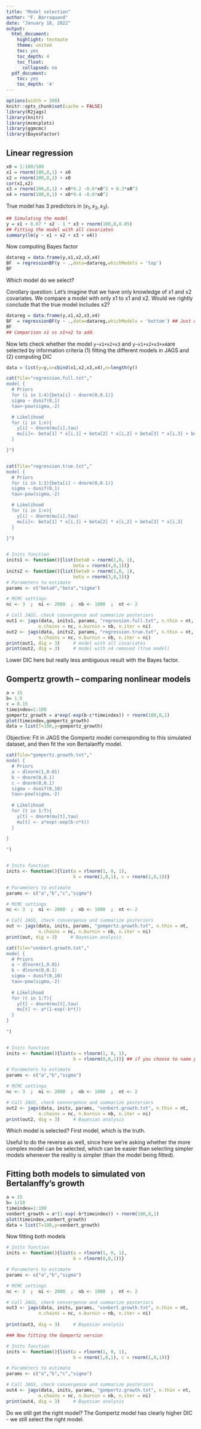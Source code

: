 ```yaml
---
title: "Model selection"
author: "F. Barraquand"
date: "January 18, 2022"
output:
  html_document:
    highlight: textmate
    theme: united
    toc: yes
    toc_depth: 4
    toc_float:
      collapsed: no
  pdf_document:
    toc: yes
    toc_depth: '4'
---
```

  
```r
options(width = 300)
knitr::opts_chunk$set(cache = FALSE) 
library(R2jags)
library(knitr)
library(mcmcplots)
library(ggmcmc)
library(BayesFactor)
```

## Linear regression

```r
x0 = 1:100/100
x1 = rnorm(100,0,1) + x0
x2 = rnorm(100,0,1) + x0
cor(x1,x2)
x3 = rnorm(100,0,1) + x0*0.2 -0.6*x0^2 + 0.3*x0^3
x4 = rnorm(100,0,1) + x0*0.4 -0.6*x0^2
```

True model has 3 predictors in $(x_1, x_2, x_3)$. 

```r
## Simulating the model
y = x1 + 0.07 * x2 - 1 * x3 + rnorm(100,0,0.05)
## Fitting the model with all covariates
summary(lm(y ~ x1 + x2 + x3 + x4))
```

Now computing Bayes factor

```r
datareg = data.frame(y,x1,x2,x3,x4)
BF  = regressionBF(y ~ .,data=datareg,whichModels = 'top')
BF
```

Which model do we select? 

Corollary question: Let's imagine that we have only knowledge of x1 and x2 covariates. We compare a model with only x1 to x1 and x2. Would we rightly conclude that the true model includes x2?  

```r
datareg = data.frame(y,x1,x2,x3,x4)
BF  = regressionBF(y ~ .,data=datareg,whichModels = 'bottom') ## Just one covariate added w.r.t. constant
BF
## Comparison x1 vs x1+x2 to add. 

```


Now lets check whether the model ``y~x1+x2+x3`` and ``y~x1+x2+x3+x4``are selected by information criteria (1) fitting the different models in JAGS and (2) computing DIC

```r

data = list(y=y,x=cbind(x1,x2,x3,x4),n=length(y))

cat(file="regression.full.txt","
model {
  # Priors
  for (i in 1:4){beta[i] ~ dnorm(0,0.1)}
  sigma ~ dunif(0,1)
  tau<-pow(sigma,-2)

  # Likelihood
  for (i in 1:n){
    y[i] ~ dnorm(mu[i],tau)
    mu[i]<- beta[1] * x[i,1] + beta[2] * x[i,2] + beta[3] * x[i,3] + beta[4] * x[i,4]
  }

}")


cat(file="regression.true.txt","
model {
  # Priors
  for (i in 1:3){beta[i] ~ dnorm(0,0.1)}
  sigma ~ dunif(0,1)
  tau<-pow(sigma,-2)

  # Likelihood
  for (i in 1:n){
    y[i] ~ dnorm(mu[i],tau)
    mu[i]<- beta[1] * x[i,1] + beta[2] * x[i,2] + beta[3] * x[i,3] 
  }
  
}")


# Inits function
inits1 <- function(){list(beta0 = rnorm(1,0, 1),
                         beta = rnorm(4,0,1))}
inits2 <- function(){list(beta0 = rnorm(1,0, 1),
                         beta = rnorm(3,0,1))}
# Parameters to estimate
params <- c("beta0","beta","sigma")

# MCMC settings
nc <- 3  ;  ni <- 2000  ;  nb <- 1000  ;  nt <- 2

# Call JAGS, check convergence and summarize posteriors
out1 <- jags(data, inits1, params, "regression.full.txt", n.thin = nt, 
            n.chains = nc, n.burnin = nb, n.iter = ni)
out2 <- jags(data, inits2, params, "regression.true.txt", n.thin = nt, 
            n.chains = nc, n.burnin = nb, n.iter = ni)
print(out1, dig = 3)     # model with all covariates
print(out2, dig = 3)     # model with x4 removed (true model)

```

Lower DIC here but really less ambiguous result with the Bayes factor. 

## Gompertz growth -- comparing nonlinear models

```r
a = 15
b= 1.5
c = 0.15
timeindex=1:100
gompertz_growth = a*exp(-exp(b-c*timeindex)) + rnorm(100,0,1)
plot(timeindex,gompertz_growth)
data = list(T=100,y=gompertz_growth)
```

Objective: Fit in JAGS the Gompertz model corresponding to this simulated dataset, and then fit the von Bertalanffy model. 

```r
cat(file="gompertz.growth.txt","
model {
  # Priors
  a ~ dlnorm(1,0.01)
  b ~ dnorm(0,0.1)
  c ~ dnorm(0,0.1)
  sigma ~ dunif(0,10)
  tau<-pow(sigma,-2)
  
  # Likelihood
  for (t in 1:T){
    y[t] ~ dnorm(mu[t],tau)
    mu[t] <- a*exp(-exp(b-c*t))
  }

}    
    
")


# Inits function
inits <- function(){list(a = rlnorm(1, 0, 1),
                         b = rnorm(1,0,1), c = rnorm(1,0,1))}

# Parameters to estimate
params <- c("a","b","c","sigma")

# MCMC settings
nc <- 3  ;  ni <- 2000  ;  nb <- 1000  ;  nt <- 2

# Call JAGS, check convergence and summarize posteriors
out <- jags(data, inits, params, "gompertz.growth.txt", n.thin = nt, 
            n.chains = nc, n.burnin = nb, n.iter = ni)
print(out, dig = 3)     # Bayesian analysis
```



```r

cat(file="vonbert.growth.txt","
model {
  # Priors
  a ~ dlnorm(1,0.01)
  b ~ dlnorm(0,0.1)
  sigma ~ dunif(0,10)
  tau<-pow(sigma,-2)
  
  # Likelihood
  for (t in 1:T){
    y[t] ~ dnorm(mu[t],tau)
    mu[t] <- a*(1-exp(-b*t))
  }
}    
    
")


# Inits function
inits <- function(){list(a = rlnorm(1, 0, 1),
                         b = rlnorm(0,0,1))} ## if you choose to name params a and b

# Parameters to estimate
params <- c("a","b","sigma")

# MCMC settings
nc <- 3  ;  ni <- 2000  ;  nb <- 1000  ;  nt <- 2

# Call JAGS, check convergence and summarize posteriors
out2 <- jags(data, inits, params, "vonbert.growth.txt", n.thin = nt, 
            n.chains = nc, n.burnin = nb, n.iter = ni)
print(out2, dig = 3)     # Bayesian analysis

```

Which model is selected? First model, which is the truth. 

Useful to do the reverse as well, since here we're asking whether the more complex model can be selected, which can be easier than selecting simpler models whenever the reality is simpler (than the model being fitted). 

## Fitting both models to simulated von Bertalanffy's growth 

```r
a = 15
b= 1/10
timeindex=1:100
vonbert_growth = a*(1-exp(-b*timeindex)) + rnorm(100,0,1)
plot(timeindex,vonbert_growth)
data = list(T=100,y=vonbert_growth)
```

Now fitting both models

```r

# Inits function
inits <- function(){list(a = rlnorm(1, 0, 1),
                         b = rlnorm(0,0,1))}

# Parameters to estimate
params <- c("a","b","sigma")

# MCMC settings
nc <- 3  ;  ni <- 2000  ;  nb <- 1000  ;  nt <- 2

# Call JAGS, check convergence and summarize posteriors
out3 <- jags(data, inits, params, "vonbert.growth.txt", n.thin = nt, 
            n.chains = nc, n.burnin = nb, n.iter = ni)
            
print(out3, dig = 3)     # Bayesian analysis

### Now fitting the Gompertz version

# Inits function
inits <- function(){list(a = rlnorm(1, 0, 1),
                         b = rnorm(1,0,1), c = rnorm(1,0,1))}

# Parameters to estimate
params <- c("a","b","c","sigma")

# Call JAGS, check convergence and summarize posteriors
out4 <- jags(data, inits, params, "gompertz.growth.txt", n.thin = nt, 
            n.chains = nc, n.burnin = nb, n.iter = ni)
print(out4, dig = 3)     # Bayesian analysis

```

Do we still get the right model?  The Gompertz model has clearly higher DIC - we still select the right model. 
